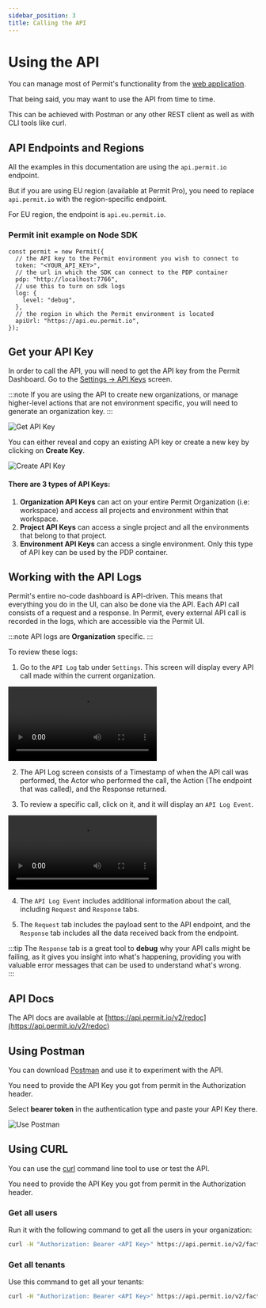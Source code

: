 ```yaml
---
sidebar_position: 3
title: Calling the API
---
```



# Using the API

You can manage most of Permit's functionality from the [web application](https://app.permit.io/).

That being said, you may want to use the API from time to time.

This can be achieved with Postman or any other REST client as well as with CLI tools like curl.

## API Endpoints and Regions
All the examples in this documentation are using the `api.permit.io` endpoint.

But if you are using EU region (available at Permit Pro), you need to replace `api.permit.io` with the region-specific endpoint.

For EU region, the endpoint is `api.eu.permit.io`.

### Permit init example on Node SDK
  
```node
const permit = new Permit({
  // the API key to the Permit environment you wish to connect to
  token: "<YOUR_API_KEY>",
  // the url in which the SDK can connect to the PDP container
  pdp: "http://localhost:7766",
  // use this to turn on sdk logs
  log: {
    level: "debug",
  },
  // the region in which the Permit environment is located
  apiUrl: "https://api.eu.permit.io",
});

```


## Get your API Key

In order to call the API, you will need to get the API key from the Permit Dashboard.
Go to the [Settings -> API Keys](https://app.permit.io/settings/api-keys) screen.

:::note
If you are using the API to create new organizations, or manage higher-level actions that are not
environment specific, you will need to generate an organization key.
:::

![Get API Key](/img/api_keys/api_keys.png)

You can either reveal and copy an existing API key or create a new key by clicking on **Create Key**.

![Create API Key](/img/api_keys/create_api_key.png)

#### There are 3 types of API Keys:

1. **Organization API Keys** can act on your entire Permit Organization (i.e: workspace) and access all projects and environment within that workspace.
2. **Project API Keys** can access a single project and all the environments that belong to that project.
3. **Environment API Keys** can access a single environment. Only this type of API key can be used by the PDP container.

## Working with the API Logs

Permit's entire no-code dashboard is API-driven. This means that everything you do in the UI, can also be done via the API.
Each API call consists of a request and a response. In Permit, every external API call is recorded in the logs, which are accessible via the Permit UI.

:::note
API logs are **Organization** specific.
:::

To review these logs:

1. Go to the `API Log` tab under `Settings`. This screen will display every API call made within the current organization.

<video controls>
  <source src={apiLogs} />
</video>

2. The API Log screen consists of a Timestamp of when the API call was performed, the Actor who performed the call, the Action (The endpoint that was called), and the Response returned.

3. To review a specific call, click on it, and it will display an `API Log Event`.

<video controls>
  <source src={apiLogEvent} />
</video>

4. The `API Log Event` includes additional information about the call, including `Request` and `Response` tabs.

5. The `Request` tab includes the payload sent to the API endpoint, and the `Response` tab includes all the data received back from the endpoint.

:::tip
The `Response` tab is a great tool to **debug** why your API calls might be failing, as it gives you insight into what's happening, providing you with valuable error messages that can be used to understand what's wrong.  
:::

## API Docs

The API docs are available at [https://api.permit.io/v2/redoc](https://api.permit.io/v2/redoc)

## Using Postman

You can download [Postman](https://www.getpostman.com/downloads/mac) and use it to experiment with the API.

You need to provide the API Key you got from permit in the Authorization header.

Select **bearer token** in the authentication type and paste your API Key there.

![Use Postman](/img/api_keys/postman.png)

## Using CURL

You can use the [curl](https://curl.haxx.se/) command line tool to use or test the API.

You need to provide the API Key you got from permit in the Authorization header.

### Get all users

Run it with the following command to get all the users in your organization:

```bash
curl -H "Authorization: Bearer <API Key>" https://api.permit.io/v2/facts/{projectKey}/{environmentKey}/users
```

### Get all tenants

Use this command to get all your tenants:

```bash
curl -H "Authorization: Bearer <API Key>" https://api.permit.io/v2/facts/{projectKey}/{environmentKey}/tenants
```
